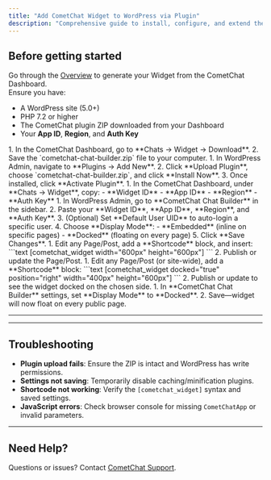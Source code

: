 ```yaml
---
title: "Add CometChat Widget to WordPress via Plugin"
description: "Comprehensive guide to install, configure, and extend the new CometChat WordPress plugin."
---
```



## Before getting started

Go through the [Overview](https://app.cometchat.com/) to generate your Widget from the CometChat Dashboard.  
Ensure you have:
- A WordPress site (5.0+)
- PHP 7.2 or higher
- The CometChat plugin ZIP downloaded from your Dashboard
- Your **App ID**, **Region**, and **Auth Key**

<Steps>

  <Step title="Download the Plugin ZIP">
1. In the CometChat Dashboard, go to **Chats → Widget → Download**.  
2. Save the `cometchat-chat-builder.zip` file to your computer.
  </Step>

  <Step title="Install & Activate the Plugin">
1. In WordPress Admin, navigate to **Plugins → Add New**.  
2. Click **Upload Plugin**, choose `cometchat-chat-builder.zip`, and click **Install Now**.  
3. Once installed, click **Activate Plugin**.
  </Step>

  <Step title="Retrieve Widget Credentials">
1. In the CometChat Dashboard, under **Chats → Widget**, copy:  
   - **Widget ID**  
   - **App ID**  
   - **Region**  
   - **Auth Key**  
  </Step>

  <Step title="Configure Plugin Settings">
1. In WordPress Admin, go to **CometChat Chat Builder** in the sidebar.  
2. Paste your **Widget ID**, **App ID**, **Region**, and **Auth Key**.  
3. (Optional) Set **Default User UID** to auto-login a specific user.  
4. Choose **Display Mode**:  
   - **Embedded** (inline on specific pages)  
   - **Docked** (floating on every page)  
5. Click **Save Changes**.
  </Step>

  <Step title="Embed Widget Inline (Embedded Mode)">
1. Edit any Page/Post, add a **Shortcode** block, and insert:
   ```text
   [cometchat_widget width="600px" height="600px"]
   ```
2. Publish or update the Page/Post.
  </Step>

  <Step title="Docked Widget (Floating Mode)">
1. Edit any Page/Post (or site-wide), add a **Shortcode** block:
   ```text
   [cometchat_widget docked="true" position="right" width="400px" height="600px"]
   ```
2. Publish or update to see the widget docked on the chosen side.
  </Step>

  <Step title="Enable Docked on All Pages">
1. In **CometChat Chat Builder** settings, set **Display Mode** to **Docked**.  
2. Save—widget will now float on every public page.
  </Step>

</Steps>

---

<AdvancedJSAPIs />

---

## Troubleshooting

- **Plugin upload fails**: Ensure the ZIP is intact and WordPress has write permissions.  
- **Settings not saving**: Temporarily disable caching/minification plugins.  
- **Shortcode not working**: Verify the `[cometchat_widget]` syntax and saved settings.  
- **JavaScript errors**: Check browser console for missing `CometChatApp` or invalid parameters.

---

## Need Help?

Questions or issues? Contact [CometChat Support](https://www.cometchat.com/contact).
